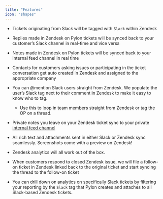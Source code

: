 ```yaml
---
title: "Features"
icon: "shapes"
---
```


- Tickets originating from Slack will be tagged with `Slack` within Zendesk
- Replies made in Zendesk on Pylon tickets will be synced back to your
  customer’s Slack channel in real-time and vice versa
- Notes made in Zendesk on Pylon tickets will be synced back to your internal
  feed channel in real time

- Contacts for customers asking issues or participating in the ticket
  conversation get auto created in Zendesk and assigned to the appropriate
  company
- You can @mention Slack users straight from Zendesk. We populate the user’s
  Slack tag next to their comment in Zendesk to make it easy to know who to tag.
  - Use this to loop in team members straight from Zendesk or tag the OP on a
    thread.
- Private notes you leave on your Zendesk ticket sync to your private
  [internal feed channel](https://www.notion.so/Ticketing-d17b1a219b0240bdb6cbd9e906a27bfe?pvs=21)
- All rich text and attachments sent in either Slack or Zendesk sync seamlessly.
  Screenshots come with a preview on Zendesk!
- Zendesk analytics will all work out of the box.
- When customers respond to closed Zendesk issue, we will file a follow-on
  ticket in Zendesk linked back to the original ticket and start syncing the
  thread to the follow-on ticket
- You can drill down on analytics on specifically Slack tickets by filtering
  your reporting by the `Slack` tag that Pylon creates and attaches to all
  Slack-based Zendesk tickets.
